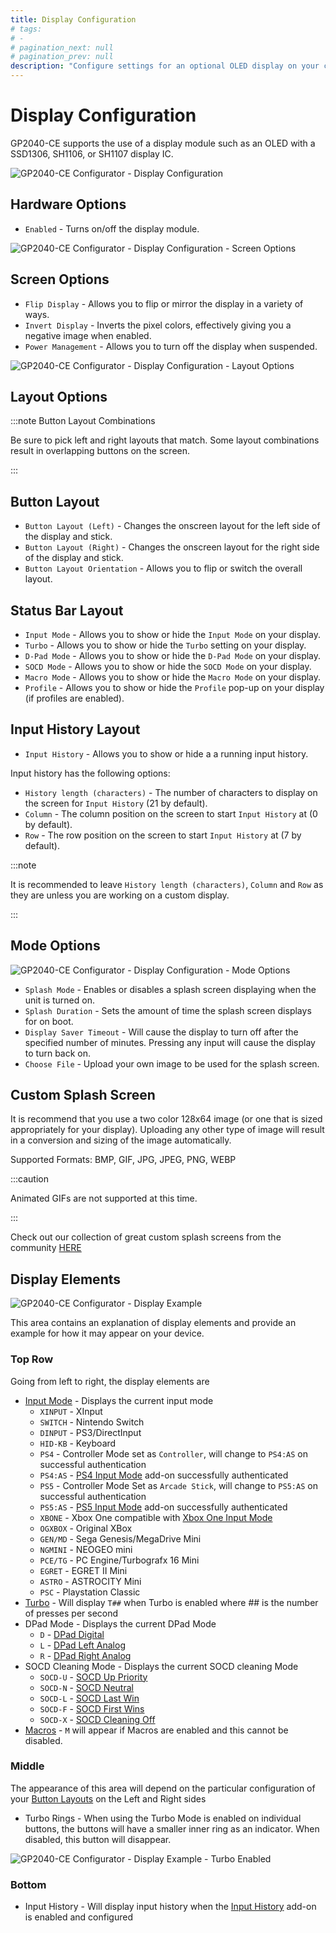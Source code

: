 ```yaml
---
title: Display Configuration
# tags:
# -
# pagination_next: null
# pagination_prev: null
description: "Configure settings for an optional OLED display on your controller"
---
```


# Display Configuration

GP2040-CE supports the use of a display module such as an OLED with a SSD1306, SH1106, or SH1107 display IC.

![GP2040-CE Configurator - Display Configuration](../../assets/images/gpc-display-config.png)

## Hardware Options

- `Enabled` - Turns on/off the display module.

![GP2040-CE Configurator - Display Configuration - Screen Options](../../assets/images/gpc-display-config-screen-options.png)

## Screen Options

- `Flip Display` - Allows you to flip or mirror the display in a variety of ways.
- `Invert Display` - Inverts the pixel colors, effectively giving you a negative image when enabled.
- `Power Management` - Allows you to turn off the display when suspended.

![GP2040-CE Configurator - Display Configuration - Layout Options](../../assets/images/gpc-display-config-layout-options.png)

## Layout Options

:::note Button Layout Combinations

Be sure to pick left and right layouts that match. Some layout combinations result in overlapping buttons on the screen.

:::

## Button Layout

- `Button Layout (Left)` - Changes the onscreen layout for the left side of the display and stick.
- `Button Layout (Right)` - Changes the onscreen layout for the right side of the display and stick.
- `Button Layout Orientation` - Allows you to flip or switch the overall layout.

## Status Bar Layout

- `Input Mode` - Allows you to show or hide the `Input Mode` on your display.
- `Turbo` - Allows you to show or hide the `Turbo` setting on your display.
- `D-Pad Mode` - Allows you to show or hide the `D-Pad Mode` on your display.
- `SOCD Mode` - Allows you to show or hide the `SOCD Mode` on your display.
- `Macro Mode` - Allows you to show or hide the `Macro Mode` on your display.
- `Profile` - Allows you to show or hide the `Profile` pop-up on your display (if profiles are enabled).

## Input History Layout

- `Input History` - Allows you to show or hide a a running input history.

Input history has the following options:
- `History length (characters)` - The number of characters to display on the screen for `Input History` (21 by default).
- `Column` - The column position on the screen to start `Input History` at (0 by default).
- `Row` - The row position on the screen to start `Input History` at (7 by default).

:::note

It is recommended to leave `History length (characters)`, `Column` and `Row` as they are unless you are working on a custom display.

:::

## Mode Options

![GP2040-CE Configurator - Display Configuration - Mode Options](../../assets/images/gpc-display-config-mode-options.png)

- `Splash Mode` - Enables or disables a splash screen displaying when the unit is turned on.
- `Splash Duration` - Sets the amount of time the splash screen displays for on boot.
- `Display Saver Timeout` - Will cause the display to turn off after the specified number of minutes. Pressing any input will cause the display to turn back on.
- `Choose File` - Upload your own image to be used for the splash screen.

## Custom Splash Screen

It is recommend that you use a two color 128x64 image (or one that is sized appropriately for your display). Uploading any other type of image will result in a conversion and sizing of the image automatically.

Supported Formats: BMP, GIF, JPG, JPEG, PNG, WEBP

:::caution

Animated GIFs are not supported at this time.

:::

Check out our collection of great custom splash screens from the community [HERE](../community-splash-screens.mdx)

## Display Elements

![GP2040-CE Configurator - Display Example](../../assets/images/gpc-display-example.png)

This area contains an explanation of display elements and provide an example for how it may appear on your device.

### Top Row

Going from left to right, the display elements are

- [Input Mode](../../usage.mdx#input-modes) - Displays the current input mode
  - `XINPUT` - XInput
  - `SWITCH` - Nintendo Switch
  - `DINPUT` - PS3/DirectInput
  - `HID-KB` - Keyboard
  - `PS4` - Controller Mode set as `Controller`, will change to `PS4:AS` on successful authentication
  - `PS4:AS` - [PS4 Input Mode](../../web-configurator/menu-pages/01-settings.mdx#additional-ps4-settings) add-on successfully authenticated
  - `PS5` - Controller Mode Set as `Arcade Stick`, will change to `PS5:AS` on successful authentication
  - `PS5:AS` - [PS5 Input Mode](../../web-configurator/menu-pages/01-settings.mdx#additional-ps5-settings) add-on successfully authenticated
  - `XBONE` - Xbox One compatible with [Xbox One Input Mode](./01-settings.mdx#additional-xbox-one-settings)
  - `OGXBOX` - Original XBox
  - `GEN/MD` - Sega Genesis/MegaDrive Mini
  - `NGMINI` - NEOGEO mini
  - `PCE/TG` - PC Engine/Turbografx 16 Mini
  - `EGRET` - EGRET II Mini
  - `ASTRO` - ASTROCITY Mini
  - `PSC` - Playstation Classic
- [Turbo](../../add-ons/turbo.mdx) - Will display `T##` when Turbo is enabled where ## is the number of presses per second
- DPad Mode - Displays the current DPad Mode
  - `D` - [DPad Digital](../../hotkeys.mdx#dpad-digital)
  - `L` - [DPad Left Analog](../../hotkeys.mdx#dpad-left-analog)
  - `R` - [DPad Right Analog](../../hotkeys.mdx#dpad-right-analog)
- SOCD Cleaning Mode - Displays the current SOCD cleaning Mode
  - `SOCD-U` - [SOCD Up Priority](../../hotkeys.mdx#socd-up-priority)
  - `SOCD-N` - [SOCD Neutral](../../hotkeys.mdx#socd-neutral)
  - `SOCD-L` - [SOCD Last Win](../../hotkeys.mdx#socd-last-win)
  - `SOCD-F` - [SOCD First Wins](../../hotkeys.mdx#socd-first-win)
  - `SOCD-X` - [SOCD Cleaning Off](../../hotkeys.mdx#socd-cleaning-off)
- [Macros](./09-macros.mdx) - `M` will appear if Macros are enabled and this cannot be disabled.

### Middle

The appearance of this area will depend on the particular configuration of your [Button Layouts](#layout-options) on the Left and Right sides

- Turbo Rings - When using the Turbo Mode is enabled on individual buttons, the buttons will have a smaller inner ring as an indicator. When disabled, this button will disappear.

![GP2040-CE Configurator - Display Example - Turbo Enabled](../../assets/images/gpc-display-example-turbo.png)

### Bottom

- Input History - Will display input history when the [Input History](../../add-ons/input-history.mdx) add-on is enabled and configured
